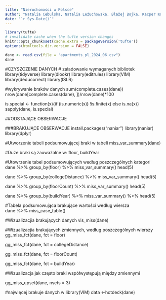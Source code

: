 ```yaml
---
title: "Nieruchomości w Polsce"
author: "Natalia Cebulska, Natalia Leżuchowska, Błażej Bojka, Kacper Karnath"
date: "`r Sys.Date()`"
---
```


```r
library(tufte)
# invalidate cache when the tufte version changes
knitr::opts_chunk$set(cache.extra = packageVersion('tufte'))
options(htmltools.dir.version = FALSE)

dane <- read.csv(file = "apartments_pl_2024_06.csv")
dane
```

#CZYSZCZENIE DANYCH
# załadowanie wymaganych bibliotek
library(tidyverse)
library(dlookr)
library(editrules)
library(VIM)
library(deducorrect)
library(ISLR)

#wykrywanie braków danych
sum(complete.cases(dane))
nrow(dane[complete.cases(dane), ])/nrow(dane)*100

is.special <- function(x){if (is.numeric(x)) !is.finite(x) else is.na(x)}
sapply(dane, is.special)


##ODSTAJĄCE OBSERWACJE 



###BRAKUJĄCE OBSERWACJE 
install.packages("naniar")
library(naniar)
library(dplyr)

#Utworzenie tabeli podsumowującej braki w tabeli 
miss_var_summary(dane)

#Duże braki są zauważalne w: floor, buildYear 

#Utowrzenie tabel podsumowujących według poszczególnych kategori
dane %>%
  group_by(floor) %>%
  miss_var_summary()
  head(5)
  
dane %>%
  group_by(collegeDistance) %>%
  miss_var_summary() 
  head(5)
  
dane %>%
  group_by(floorCount) %>%
  miss_var_summary()
  head(5)
  
dane %>%
  group_by(buildYear) %>%
  miss_var_summary() %>%
  head(5)


#Tabela podsumowująca brakujące wartości według wiersza    
dane %>%
  miss_case_table()

#Wizualizacjia brakujących danych 
vis_miss(dane)

#Wizualizacjia brakujących zmiennych, według poszczególnych wierszy
gg_miss_fct(dane, fct = floor)

gg_miss_fct(dane, fct = collegeDistance)

gg_miss_fct(dane, fct = floorCount)

gg_miss_fct(dane, fct = buildYear)


#Wizualizacja jak często braki współwystępują między zmiennymi 

gg_miss_upset(dane, 
              nsets = 3)
              
#najwięcej brakuje danych w 
library(VIM)
data <-hotdeck(dane)

